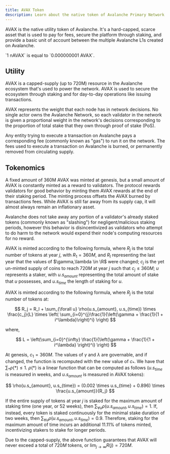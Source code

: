 ```yaml
---
title: AVAX Token
description: Learn about the native token of Avalanche Primary Network.
---
```


AVAX is the native utility token of Avalanche. It's a hard-capped, scarce asset that is used to pay for fees, secure the platform through staking, and provide a basic unit of account between the multiple Avalanche L1s created on Avalanche.

<Callout title="Note">
`1 nAVAX` is equal to `0.000000001 AVAX`.
</Callout>

## Utility

AVAX is a capped-supply (up to 720M) resource in the Avalanche ecosystem that's used to power the
network. AVAX is used to secure the ecosystem through staking and for day-to-day operations like
issuing transactions.

AVAX represents the weight that each node has in network decisions. No single actor owns
the Avalanche Network, so each validator in the network is given a proportional weight in the
network's decisions corresponding to the proportion of total stake that they own through proof
of stake (PoS).

Any entity trying to execute a transaction on Avalanche pays a corresponding fee (commonly known as
"gas") to run it on the network. The fees used to execute a transaction on Avalanche is burned,
or permanently removed from circulating supply.

## Tokenomics

A fixed amount of 360M AVAX was minted at genesis, but a small amount of AVAX is constantly minted
as a reward to validators. The protocol rewards validators for good behavior by minting them AVAX
rewards at the end of their staking period. The minting process offsets the AVAX burned by
transactions fees. While AVAX is still far away from its supply cap, it will almost always remain an
inflationary asset.

Avalanche does not take away any portion of a validator's already staked tokens (commonly known as
"slashing") for negligent/malicious staking periods, however this behavior is disincentivized as
validators who attempt to do harm to the network would expend their node's computing resources
for no reward.

AVAX is minted according to the following formula, where $R_j$ is the total number of tokens at 
year $j$, with $R_1 = 360M$, and $R_l$ representing the last year that the values of
$\gamma,\lambda \in \R$ were changed; $c_j$ is the yet un-minted supply of coins to reach $720M$ at
year $j$ such that $c_j \leq 360M$; $u$ represents a staker, with $u.s_{amount}$ representing the
total amount of stake that $u$ possesses, and $u.s_{time}$ the length of staking for $u$.

AVAX is minted according to the following formula, where $R_j$ is the total number of tokens at:

$$
R_j = R_l + \sum_{\forall u} \rho(u.s_{amount}, u.s_{time}) \times \frac{c_j}{L} \times \left( \sum_{i=0}^{j}\frac{1}{\left(\gamma + \frac{1}{1 + i^\lambda}\right)^i} \right)
$$

where,

$$
L = \left(\sum_{i=0}^{\infty} \frac{1}{\left(\gamma + \frac{1}{1 + i^\lambda} \right)^i} \right)
$$

At genesis, $c_1 = 360M$. The values of $\gamma$ and $\lambda$ are governable, and if changed,
the function is recomputed with the new value of $c_*$. We have that $\sum_{*}\rho(*) \le 1$.
$\rho(*)$ is a linear function that can be computed as follows ($u.s_{time}$ is measured in weeks,
and $u.s_{amount}$ is measured in AVAX tokens):

$$
\rho(u.s_{amount}, u.s_{time}) = (0.002 \times u.s_{time} + 0.896) \times \frac{u.s_{amount}}{R_j}
$$

If the entire supply of tokens at year $j$ is staked for the maximum amount of staking time (one
year, or 52 weeks), then $\sum_{\forall u}\rho(u.s_{amount}, u.s_{time}) = 1$. If, instead,
every token is staked continuously for the minimal stake duration of two weeks, then
$\sum_{\forall u}\rho(u.s_{amount}, u.s_{time}) = 0.9$. Therefore, staking for the maximum
amount of time incurs an additional 11.11% of tokens minted, incentivizing stakers to stake
for longer periods.

Due to the capped-supply, the above function guarantees that
AVAX will never exceed a total of $720M$ tokens, or $\lim_{j \to \infty} R(j) = 720M$.